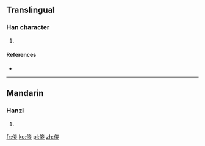 ==Translingual==

===Han character===
{{Han char|rn=9|rad=人|as=08|sn=10|four=|canj=人卜廿女 (OYTV)|ids=⿰[[亻]][[妾]]}}

# {{defn|Han|sort=人08}}

====References====
* {{Han ref|kx=0109.171|hdz=10183.041|uh=503F|ud=20543}}

----

==Mandarin==

===Hanzi===
{{cmn-hanzi|pin=[[qie]]|wg=ch'ieh}}

# {{defn|lang=cmn|sort=人08}}

[[fr:倿]]
[[ko:倿]]
[[pl:倿]]
[[zh:倿]]